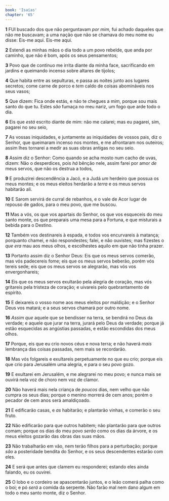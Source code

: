 ```yaml
---
book: 'Isaías'
chapter: '65'
---
```


**1** FUI buscado dos que não perguntavam _por mim,_ fui achado daqueles que não me buscavam; a uma nação que não se chamava do meu nome eu disse: Eis-me aqui. Eis-me aqui.

**2** Estendi as minhas mãos o dia todo a um povo rebelde, que anda por caminho, que não é bom, após os seus pensamentos;

**3** Povo que de contínuo me irrita diante da minha face, sacrificando em jardins e queimando incenso sobre altares de tijolos;

**4** Que habita entre as sepulturas, e passa as noites junto aos lugares secretos; come carne de porco e _tem_ caldo de coisas abomináveis nos seus vasos;

**5** Que dizem: Fica onde estás, e não te chegues a mim, porque sou mais santo do que tu. Estes _são_ fumaça no meu nariz, um fogo que arde todo o dia.

**6** Eis que _está_ escrito diante de mim: não me calarei; mas eu pagarei, sim, pagarei no seu seio,

**7** As vossas iniquidades, e juntamente as iniquidades de vossos pais, diz o Senhor, que queimaram incenso nos montes, e me afrontaram nos outeiros; assim lhes tornarei a medir as suas obras antigas no seu seio.

**8** Assim diz o Senhor: Como quando se acha mosto num cacho de uvas, dizem: Não o desperdices, pois _há_ bênção nele, assim farei por amor _de_ meus servos, que não os destrua a todos,

**9** E produzirei descendência a Jacó, e a Judá _um_ herdeiro que possua os meus montes; e os meus eleitos herdarão a _terra_ e os meus servos habitarão ali.

**10** E Sarom servirá de curral de rebanhos, e o vale de Acor lugar de repouso de gados, para o meu povo, que me buscou.

**11** Mas a vós, os que vos apartais do Senhor, os que vos esqueceis do meu santo monte, os que preparais uma mesa para a Fortuna, e que misturais a bebida para o Destino.

**12** Também vos destinareis à espada, e todos vos encurvareis à matança; porquanto chamei, e não respondestes; falei, e não ouvistes; mas fizestes o _que era_ mau aos meus olhos, e escolhestes aquilo em que não tinha prazer.

**13** Portanto assim diz o Senhor Deus: Eis que os meus servos comerão, mas vós padecereis fome; eis que os meus servos beberão, porém vós tereis sede; eis que os meus servos se alegrarão, mas vós vos envergonhareis;

**14** Eis que os meus servos exultarão pela alegria de coração, mas vós gritareis pela tristeza de coração; e uivareis pelo quebrantamento de espírito.

**15** E deixareis o vosso nome aos meus eleitos por maldição; e o Senhor Deus vos matará; e a seus servos chamará por outro nome.

**16** _Assim que_ aquele que se bendisser na terra, se bendirá no Deus da verdade; e aquele que jurar na terra, jurará pelo Deus da verdade; porque já estão esquecidas as angústias passadas, e estão escondidas dos meus olhos.

**17** Porque, eis que eu crio novos céus e nova terra; e não haverá _mais_ lembrança das coisas passadas, nem mais se recordarão.

**18** Mas vós folgareis e exultareis perpetuamente no que eu crio; porque eis que crio para Jerusalém uma alegria, e para o seu povo gozo.

**19** E exultarei em Jerusalém, e me alegrarei no meu povo; e nunca mais se ouvirá nela voz de choro nem voz de clamor.

**20** Não haverá mais nela criança de _poucos_ dias, nem velho que não cumpra os seus dias; porque o menino morrerá de cem anos; porém o pecador de cem anos será amaldiçoado.

**21** E edificarão casas, e _as_ habitarão; e plantarão vinhas, e comerão o seu fruto.

**22** Não edificarão para que outros habitem; não plantarão para que outros comam; porque os dias do meu povo _serão_ como os dias da árvore, e os meus eleitos gozarão das obras das suas mãos.

**23** Não trabalharão em vão, nem terão filhos para a perturbação; porque _são_ a posteridade bendita do Senhor, e os seus descendentes estarão com eles.

**24** E será que antes que clamem eu responderei; estando eles ainda falando, eu os ouvirei.

**25** O lobo e o cordeiro se apascentarão juntos, e o leão comerá palha como o boi; e pó _será_ a comida da serpente. Não farão mal nem dano algum em todo o meu santo monte, diz o Senhor.
